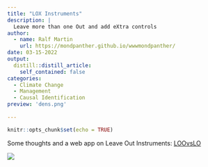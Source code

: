 ```yaml
---
title: "LOX Instruments"
description: |
  Leave more than one Out and add eXtra controls
author:
  - name: Ralf Martin
    url: https://mondpanther.github.io/wwwmondpanther/
date: 03-15-2022
output:
  distill::distill_article:
    self_contained: false
categories:
  - Climate Change
  - Management
  - Causal Identification
preview: 'dens.png'
    
---
```




```r
knitr::opts_chunk$set(echo = TRUE)
```


Some thoughts and a web app on Leave Out Instruments: [LOOvsLO](https://mondpanther.shinyapps.io/loovslo/)


![](dens.png)